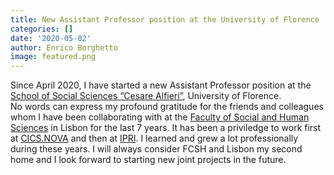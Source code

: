 ```yaml
---
title: New Assistant Professor position at the University of Florence
categories: []
date: '2020-05-02'
author: Enrico Borghetto
image: featured.png
---
```


Since April 2020, I have started a new Assistant Professor position at the [School of Social Sciences "Cesare Alfieri"](https://www.sc-politiche.unifi.it/), University of Florence.\
No words can express my profound gratitude for the friends and colleagues whom I have been collaborating with at the [Faculty of Social and Human Sciences](https://www.fcsh.unl.pt/) in Lisbon for the last 7 years. It has been a priviledge to work first at [CICS.NOVA](https://www.cics.nova.fcsh.unl.pt/) and then at [IPRI](http://www.ipri.pt/index.php/pt/). I learned and grew a lot professionally during these years. I will always consider FCSH and Lisbon my second home and I look forward to starting new joint projects in the future.
